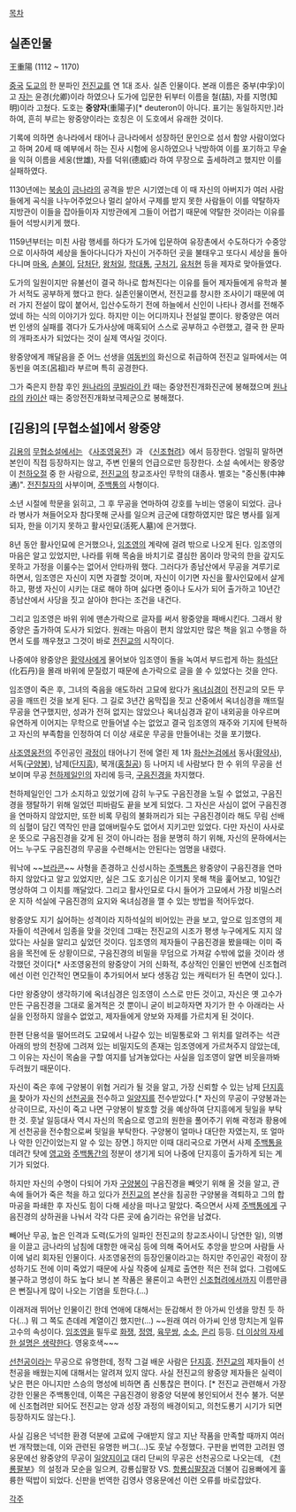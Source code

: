 [[목차]]


== 실존인물 ==
王重陽
(1112 ~ 1170)

[[중국]] [[도교]]의 한 분파인 [[전진교]]를 연 1대 조사. 실존 인물이다.
본래 이름은 중부(中孚)이고 [[자]]는 윤경(允卿)이라 하였으나 도가에 입문한 뒤부터 이름을 철(喆), 자를 지명(知明)이라 고쳤다. 도호는 '''중양자'''(重陽子)[* deuteron이 아니다. 표기는 동일하지만.]라 하여, 흔히 부르는 왕중양이라는 호칭은 이 도호에서 유래한 것이다.

기록에 의하면 송나라에서 태어나 금나라에서 성장하던 문인으로 섬서 함양 사람이었다고 하며 20세 때 예부에서 하는 진사 시험에 응시하였으나 낙방하여 이를 포기하고 무술을 익혀 이름을 세웅(世雄), 자를 덕위(德威)라 하여 무장으로 출세하려고 했지만 이를 실패하였다.

1130년에는 [[북송]]이 [[금]]나라의 공격을 받은 시기였는데 이 때 자신의 아버지가 여러 사람들에게 곡식을 나누어주었으나 멀리 살아서 구제를 받지 못한 사람들이 이를 약탈하자 지방관이 이들을 잡아들이자 지방관에게 그들이 어렵기 때문에 약탈한 것이라는 이유를 들어 석방시키게 했다.

1159년부터는 미친 사람 행세를 하다가 도가에 입문하여 유장촌에서 수도하다가 수중앙으로 이사하여 세상을 돌아다니다가 자신이 거주하던 곳을 불태우고 또다시 세상을 돌아다니며 [[마옥]], [[손불이]], [[담처단]], [[왕처일]], [[학대통]], [[구처기]], [[유처현]] 등을 제자로 맞아들였다.

도가의 일원이지만 유불선이 결국 하나로 합쳐진다는 이유를 들어 제자들에게 유학과 불가 서적도 공부하게 했다고 한다. 실존인물이면서, 전진교를 창시한 조사이기 때문에 여러 가지 전설이 많이 붙어서, 입산수도하기 전에 하늘에서 신인이 나타나 경서를 전해주었네 하는 식의 이야기가 있다. 하지만 이는 어디까지나 전설일 뿐이다. 왕중양은 여러 번 인생의 실패를 겪다가 도가사상에 매혹되어 스스로 공부하고 수련했고, 결국 한 문파의 개파조사가 되었다는 것이 실제 역사일 것이다. 

왕중양에게 깨달음을 준 어느 선생을 [[여동빈]]의 화신으로 취급하여 전진교 일파에서는 여동빈을 여조(呂祖)라 부르며 특히 공경한다.

그가 죽은지 한참 후인 [[원]]나라의 [[쿠빌라이 칸]] 때는 중양전진개화진군에 봉해졌으며 [[원]]나라의 [[카이산]] 때는 중앙전진개화보극제군으로 봉해졌다.

== [김용]의 [무협소설]에서 왕중양 ==

[[김용]]의 [[무협소설]]에서는 《[[사조영웅전]]》과 《[[신조협려]]》에서 등장한다. 엄밀히 말하면 본인이 직접 등장하지는 않고, 주변 인물의 언급으로만 등장한다. 소설 속에서는 왕중양이 [[천하오절]] 중 한 사람으로, [[전진교]]의 창교조사인 무학의 대종사. 별호는 "중신통(中神通)". [[전진칠자]]의 사부이며, [[주백통]]의 사형이다.

소년 시절에 학문을 읽히고, 그 후 무공을 연마하여 강호를 누비는 영웅이 되었다. 금나라 병사가 쳐들어오자 참다못해 군사를 일으켜 금군에 대항하였지만 많은 병사를 잃게 되자, 한을 이기지 못하고 활사인묘(活死人墓)에 은거했다.

8년 동안 활사인묘에 은거했으나, [[임조영]]의 계략에 걸려 밖으로 나오게 된다. 임조영의 마음은 알고 있었지만, 나라를 위해 목숨을 바치기로 결심한 몸이라 망국의 한을 갚지도 못하고 가정을 이룰수는 없어서 안타까워 했다. 그러다가 종남산에서 무공을 겨루기로 하면서, 임조영은 자신이 지면 자결할 것이며, 자신이 이기면 자신을 활사인묘에서 살게 하고, 평생 자신이 시키는 대로 해야 하며 싫다면 중이나 도사가 되어 출가하고 10년간 종남산에서 사당을 짓고 살아야 한다는 조건을 내건다.

그리고 임조영은 바위 위에 맨손가락으로 글자를 써서 왕중양을 패배시킨다. 그래서 왕중양은 출가하여 도사가 되었다. 원래는 마음이 편치 않았지만 많은 책을 읽고 수행을 하면서 도를 깨우쳤고 그것이 바로 [[전진교]]의 시작이다.

나중에야 왕중양은 [[황약사]]에게 물어보아 임조영이 돌을 녹여서 부드럽게 하는 [[화석단]](化石丹)을 몰래 바위에 문질렀기 때문에 손가락으로 글을 쓸 수 있었다는 것을 안다.

임조영이 죽은 후, 그녀의 죽음을 애도하러 고묘에 왔다가 [[옥녀심경]]이 전진교의 모든 무공을 깨뜨린 것을 보게 된다. 그 길로 3년간 움막집을 짓고 산중에서 옥녀심경을 깨뜨릴 무공을 연구했지만, 성과가 전혀 없지는 않았으나 옥녀심경과 같이 내외공을 아우르며 유연하게 이어지는 무학으로 만들어낼 수는 없었고 결국 임조영의 재주와 기지에 탄복하고 자신의 부족함을 인정하여 더 이상 새로운 무공을 만들어내는 것을 포기했다.

[[사조영웅전]]의 주인공인 [[곽정]]이 태어나기 전에 열린 제 1차 [[화산논검]]에서 동사([[황약사]]), 서독([[구양봉]]), 남제([[단지흥]]), 북개([[홍칠공]]) 등 나머지 네 사람보다 한 수 위의 무공을 선보이며 무공 [[천하제일인]]의 자리에 등극, [[구음진경]]을 차지했다.

천하제일인인 그가 소지하고 있었기에 감히 누구도 구음진경을 노릴 수 없었고, 구음진경을 쟁탈하기 위해 일었던 피바람도 끝을 보게 되었다. 그 자신은 사심이 없어 구음진경을 연마하지 않았지만, 또한 비록 무림의 불화꺼리가 되는 구음진경이라 해도 무림 선배의 심혈이 담긴 역작인 만큼 없애버릴수도 없어서 지키고만 있었다. 다만 자신이 사사로운 뜻으로 구음진경을 갖게 된 것이 아니라는 점을 분명히 하기 위해, 자신의 문하에서는 어느 누구도 구음진경의 무공을 수련해서는 안된다는 엄명을 내렸다.

워낙에 ~~[[브라콘]]~~ 사형을 존경하고 신성시하는 [[주백통]]은 왕중양이 구음진경을 연마하지 않았다고 알고 있었지만, 실은 그도 호기심은 이기지 못해 책을 훑어보고, 10일간 명상하여 그 이치를 깨달았다. 그리고 활사인묘로 다시 들어가 고묘에서 가장 비밀스러운 지하 석실에 구음진경의 요지와 옥녀심경을 깰 수 있는 방법을 적어두었다.

왕중양도 지기 싫어하는 성격이라 지하석실의 비어있는 관을 보고, 앞으로 임조영의 제자들이 석관에서 임종을 맞을 것인데 그때는 전진교의 시조가 평생 누구에게도 지지 않았다는 사실을 알리고 싶었던 것이다. 임조영의 제자들이 구음진경을 봤을때는 이미 죽음을 목전에 둔 상황이므로, 구음진경의 비밀을 무덤으로 가져갈 수밖에 없을 것이라 생각했던 것이다[* 사조영웅전의 왕중양이 거의 신화적, 추상적인 인물인 반면에 신조협려에선 이런 인간적인 면모들이 추가되어서 보다 생동감 있는 캐릭터가 된 측면이 있다.].

다만 왕중양이 생각하기에 옥녀심경은 임조영이 스스로 만든 것이고, 자신은 옛 고수가 만든 구음진경을 그대로 옮겨적은 것 뿐이니 굳이 비교하자면 자기가 한 수 아래라는 사실을 인정하지 않을수 없었고, 제자들에게 양보와 자제를 가르치게 된 것이다.

한편 단용석을 떨어뜨려도 고묘에서 나갈수 있는 비밀통로와 그 위치를 알려주는 석관 아래의 방의 천장에 그려져 있는 비밀지도의 존재는 임조영에게 가르쳐주지 않았는데, 그 이유는 자신이 목숨을 구할 여지를 남겨놓았다는 사실을 임조영이 알면 비웃을까봐 두려웠기 때문이다.

자신이 죽은 후에 구양봉이 위협 거리가 될 것을 알고, 가장 신뢰할 수 있는 남제 [[단지흥]]을 찾아가 자신의 [[선천공]]을 전수하고 [[일양지]]를 전수받았다.[* 자신의 무공이 구양봉과는 상극이므로, 자신이 죽고 나면 구양봉이 발호할 것을 예상하여 단지흥에게 뒷일을 부탁한 것. 훗날 일등대사 역시 자신의 목숨으로 영고의 원한을 풀어주기 위해 곽정과 황용에게 선천공을 전수함으로써 뒷일을 부탁한다. 구양봉이 얼마나 대단한 자였는지, 또 얼마나 악한 인간이었는지 알 수 있는 장면.] 하지만 이때 대리국으로 가면서 사제 [[주백통]]을 데려간 탓에 [[영고]]와 [[주백통]]간의 정분이 생기게 되어 나중에 단지흥이 출가하게 되는 계기가 되었다.

하지만 자신의 수명이 다되어 가자 [[구양봉]]이 구음진경을 빼앗기 위해 올 것을 알고, 관 속에 들어가 죽은 척을 하고 있다가 [[전진교]]의 본산을 침공한 구양봉을 격퇴하고 그의 합마공을 파쇄한 후 자신도 힘이 다해 세상을 떠나고 말았다. 죽으면서 사제 [[주백통]]에게 구음진경의 상하권을 나눠서 각각 다른 곳에 숨기라는 유언을 남겼다.

빼어난 무공, 높은 인격과 도력(도가의 일파인 전진교의 창교조사이니 당연한 일), 의병을 이끌고 금나라의 남침에 대항한 애국심 등에 의해 죽어서도 추앙을 받으며 사람들 사이에 널리 회자된 인물이다. 사조영웅전의 등장인물이라고는 하지만 주인공인 곽정이 장성하기도 전에 이미 죽었기 때문에 사실 작중에 실제로 출연한 적은 전혀 없다. 그럼에도 불구하고 명성이 하도 높다 보니 본 작품은 물론이고 속편인 [[신조협려]]에서까지 이름만큼은 뻔질나게 많이 나오는 기염을 토한다.(…)

이래저래 뛰어난 인물이긴 한데 연애에 대해서는 둔감해서 한 아가씨 인생을 망친 듯 하다(…) 뭐 그 쪽도 츤데레 계열이긴 했지만(…) ~~원래 여러 아가씨 인생 망치는게 일류 고수의 속성이다. [[임조영]]을 필두로 [[화쟁]], [[정영]], [[육무쌍]], [[소소]], [[은리]] 등등. [[더 이상의 자세한 설명은 생략한다]]. 영웅호색~~~

[[선천공]]이라는 무공으로 유명한데, 정작 그걸 배운 사람은 [[단지흥]]. [[전진교]]의 제자들이 선천공을 배웠는지에 대해서는 알려져 있지 않다. 사실 전진교의 왕중양 제자들은 실력이 낮은 편은 아니지만 스승의 명성에 비하면 좀 신통찮은 편이다. [* 전진교 관련해서 가장 강한 인물은 주백통인데, 이쪽은 구음진경이 왕중양 덕분에 봉인되어서 전수 불가. 덕분에 신조협려만 되어도 전진교는 양과 성장 과정의 배경이되고, 의천도룡기 시기가 되면 등장하지도 않는다.].

사실 김용은 넉넉한 환경 덕분에 고료에 구애받지 않고 지난 작품을 만족할 때까지 여러번 개작했는데, 이와 관련된 유명한 버그(…)도 훗날 수정했다. 구판을 번역한 고려원 영웅문에선 왕중양의 무공이 [[일양지]]이고 대리 단씨의 무공은 선천공으로 나오는데, 《[[천룡팔부]]》의 설정과 모순을 일으켜, 강룡십팔장 VS. [[항룡십팔장]]과 더불어 김용빠에게 훌륭한 떡밥이 되었다. 신판을 번역한 김영사 영웅문에선 이런 오류를 바로잡았다.


[[각주]]
